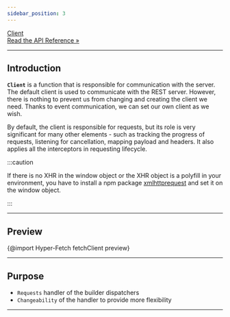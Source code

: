 ```yaml
---
sidebar_position: 3
---
```


<a class="api-link" href="/api/Hyper-Fetch/Function/fetchClient">
  <div class="api-link-title">Client</div>
  <div class="api-link-sub-title">Read the API Reference »</div>
</a>

---

## Introduction

**`Client`** is a function that is responsible for communication with the server. The default client is used to
communicate with the REST server. However, there is nothing to prevent us from changing and creating the client we need.
Thanks to event communication, we can set our own client as we wish.

By default, the client is responsible for requests, but its role is very significant for many other elements - such as
tracking the progress of requests, listening for cancellation, mapping payload and headers. It also applies all the
interceptors in requesting lifecycle.

:::caution

If there is no XHR in the window object or the XHR object is a polyfill in your environment, you have to install a npm
package [xmlhttprequest](https://www.npmjs.com/package/xmlhttprequest) and set it on the window object.

:::

---

## Preview

{@import Hyper-Fetch fetchClient preview}

---

## Purpose

- `Requests` handler of the builder dispatchers
- `Changeability` of the handler to provide more flexibility

---
